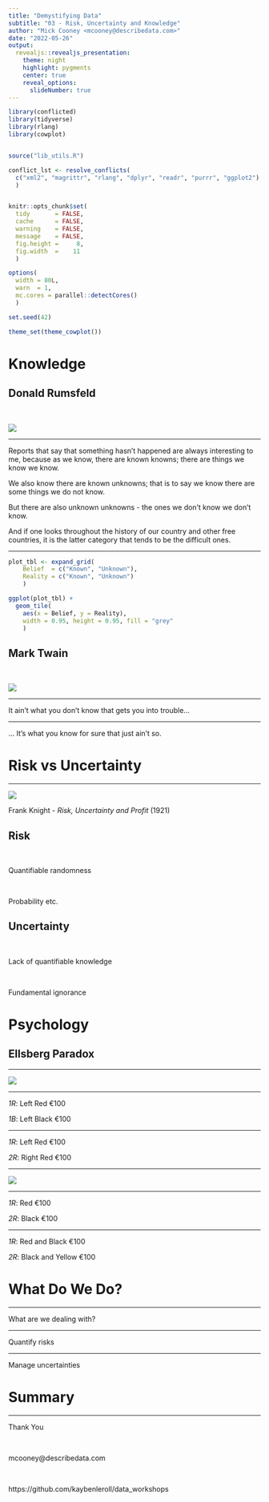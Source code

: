 ```yaml
---
title: "Demystifying Data"
subtitle: "03 - Risk, Uncertainty and Knowledge"
author: "Mick Cooney <mcooney@describedata.com>"
date: "2022-05-26"
output:
  revealjs::revealjs_presentation:
    theme: night
    highlight: pygments
    center: true
    reveal_options:
      slideNumber: true
---
```


```r
library(conflicted)
library(tidyverse)
library(rlang)
library(cowplot)


source("lib_utils.R")

conflict_lst <- resolve_conflicts(
  c("xml2", "magrittr", "rlang", "dplyr", "readr", "purrr", "ggplot2")
  )


knitr::opts_chunk$set(
  tidy       = FALSE,
  cache      = FALSE,
  warning    = FALSE,
  message    = FALSE,
  fig.height =     8,
  fig.width  =    11
  )

options(
  width = 80L,
  warn  = 1,
  mc.cores = parallel::detectCores()
  )

set.seed(42)

theme_set(theme_cowplot())
```



# Knowledge


## Donald Rumsfeld

\

![](img/rumsfeld.png)

---

Reports that say that something hasn't happened are always interesting to me,
because as we know, there are known knowns; there are things we know we know.

We also know there are known unknowns; that is to say we know there are some
things we do not know.

But there are also unknown unknowns - the ones we don't know we don't know.

And if one looks throughout the history of our country and other free
countries, it is the latter category that tends to be the difficult ones.

---

```r
plot_tbl <- expand_grid(
    Belief  = c("Known", "Unknown"),
    Reality = c("Known", "Unknown")
    )

ggplot(plot_tbl) +
  geom_tile(
    aes(x = Belief, y = Reality),
    width = 0.95, height = 0.95, fill = "grey"
    )
```


## Mark Twain

\

![](img/mark_twain.png)

---

It ain't what you don't know that gets you into trouble...

---

... It's what you know for sure that just ain't so.



# Risk vs Uncertainty

---

![](img/frank_knight.png)

Frank Knight - *Risk, Uncertainty and Profit* (1921)


## Risk

\

Quantifiable randomness

\

Probability etc.


## Uncertainty

\

Lack of quantifiable knowledge

\

Fundamental ignorance

# Psychology

## Ellsberg Paradox

---

![](img/ellsberg_twourn.png)

---

*1R*: Left Red €100

*1B*: Left Black €100

---

*1R*: Left Red €100

*2R*: Right Red €100

---

![](img/ellsberg_oneurn.png)

---

*1R*: Red €100

*2R*: Black €100

---

*1R*: Red and Black €100

*2R*: Black and Yellow €100



# What Do We Do?

---

What are we dealing with?

---

Quantify risks

---

Manage uncertainties



# Summary


---

Thank You

\

mcooney@describedata.com

\

https://github.com/kaybenleroll/data_workshops
